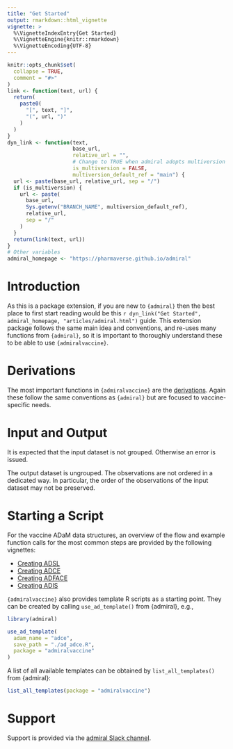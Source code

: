 ---
title: "Get Started"
output: rmarkdown::html_vignette
vignette: >
  %\VignetteIndexEntry{Get Started}
  %\VignetteEngine{knitr::rmarkdown}
  %\VignetteEncoding{UTF-8}
---

```{r setup, include = FALSE}
knitr::opts_chunk$set(
  collapse = TRUE,
  comment = "#>"
)
link <- function(text, url) {
  return(
    paste0(
      "[", text, "]",
      "(", url, ")"
    )
  )
}
dyn_link <- function(text,
                     base_url,
                     relative_url = "",
                     # Change to TRUE when admiral adopts multiversion docs
                     is_multiversion = FALSE,
                     multiversion_default_ref = "main") {
  url <- paste(base_url, relative_url, sep = "/")
  if (is_multiversion) {
    url <- paste(
      base_url,
      Sys.getenv("BRANCH_NAME", multiversion_default_ref),
      relative_url,
      sep = "/"
    )
  }
  return(link(text, url))
}
# Other variables
admiral_homepage <- "https://pharmaverse.github.io/admiral"
```

# Introduction

As this is a package extension, if you are new to `{admiral}` then the best place to first start
reading would be this `r dyn_link("Get Started", admiral_homepage, "articles/admiral.html")`
guide. This extension package follows the same main idea and conventions, and re-uses many
functions from `{admiral}`, so it is important to thoroughly understand these to be able to
use `{admiralvaccine}`.

# Derivations

The most important functions in `{admiralvaccine}` are the
[derivations](../reference/index.html#section-derivations). Again these follow the same
conventions as `{admiral}` but are focused to vaccine-specific needs.

# Input and Output

It is expected that the input dataset is not grouped. Otherwise an error is
issued.

The output dataset is ungrouped. The observations are not ordered in a dedicated
way. In particular, the order of the observations of the input dataset may not
be preserved.

# Starting a Script

For the vaccine ADaM data structures, an overview of the flow and example function calls
for the most common steps are provided by the following vignettes:

- [Creating ADSL](adsl.html)
- [Creating ADCE](adce.html)
- [Creating ADFACE](adface.html)
- [Creating ADIS](adis.html)

`{admiralvaccine}` also provides template R scripts as a starting point. They can be
created by calling `use_ad_template()` from {admiral}, e.g.,

```{r}
library(admiral)
```

```r
use_ad_template(
  adam_name = "adce",
  save_path = "./ad_adce.R",
  package = "admiralvaccine"
)
```

A list of all available templates can be obtained by `list_all_templates()`
from {admiral}:

```{r}
list_all_templates(package = "admiralvaccine")
```

# Support

Support is provided via the [admiral Slack
channel](https://pharmaverse.slack.com/).
